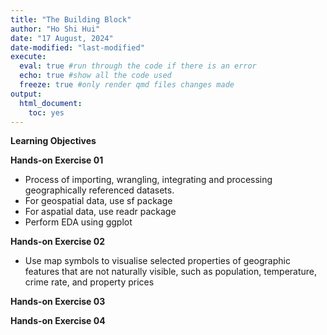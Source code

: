 ```yaml
---
title: "The Building Block"
author: "Ho Shi Hui"
date: "17 August, 2024"
date-modified: "last-modified"
execute: 
  eval: true #run through the code if there is an error
  echo: true #show all the code used
  freeze: true #only render qmd files changes made
output:
  html_document:
    toc: yes
---
```


**Learning Objectives** 

**Hands-on Exercise 01**

-   Process of importing, wrangling, integrating and processing geographically referenced datasets.
-   For geospatial data, use sf package
-   For aspatial data, use readr package
-   Perform EDA using ggplot

**Hands-on Exercise 02**

-   Use map symbols to visualise selected properties of geographic features that are not naturally visible, such as population, temperature, crime rate, and property prices

**Hands-on Exercise 03**

**Hands-on Exercise 04**
